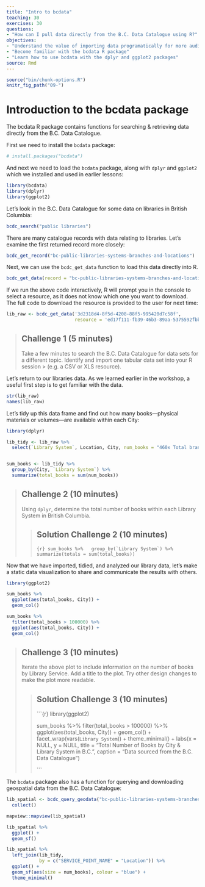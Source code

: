 ```yaml
---
title: "Intro to bcdata"
teaching: 30
exercises: 30
questions:
- "How can I pull data directly from the B.C. Data Catalogue using R?"
objectives:
- "Understand the value of importing data programatically for more auditable and reproducible work flows"
- "Become familiar with the bcdata R package"
- "Learn how to use bcdata with the dplyr and ggplot2 packages"
source: Rmd
---
```


```r
source("bin/chunk-options.R")
knitr_fig_path("09-")
```


# Introduction to the bcdata package

The bcdata R package contains functions for searching & retrieving data directly from the B.C. Data Catalogue.

First we need to install the `bcdata` package:

```r
# install.packages("bcdata")
```

And next we need to load the `bcdata` package, along with `dplyr` and `ggplot2` which we installed and used in earlier lessons:

```r
library(bcdata)
library(dplyr)
library(ggplot2)
```

Let's look in the B.C. Data Catalogue for some data on libraries in British Columbia:

```r
bcdc_search("public libraries")
```

There are many catalogue records with data relating to libraries. Let's examine the first returned record more closely:


```r
bcdc_get_record("bc-public-libraries-systems-branches-and-locations")
```

Next, we can use the `bcdc_get_data` function to load this data directly into R. 

```r
bcdc_get_data(record = "bc-public-libraries-systems-branches-and-locations")
```


If we run the above code interactively, R will prompt you in the console to select a resource, as it does not know which one you want to download. The full code to download the resource is provided to the user for next time:

```r
lib_raw <- bcdc_get_data('3d2318d4-8f5d-4208-88f5-995420d7c58f',
                         resource = 'ed17f111-fb39-46b3-89aa-5375592fbb01')
```

> ## Challenge 1 (5 minutes)
>
> Take a few minutes to search the B.C. Data Catalogue for data sets for a different topic. Identify and import one tabular data set into your R session > (e.g. a CSV or XLS resource).
>


Let's return to our libraries data. As we learned earlier in the workshop, a useful first step is to get familiar with the data.

```r
str(lib_raw)
names(lib_raw)
```

Let's tidy up this data frame and find out how many books&mdash;physical materials or volumes&mdash;are available within each City:

```r
library(dplyr)

lib_tidy <- lib_raw %>%
  select(`Library System`, Location, City, num_books = "460x Total branch physical materials, volumes held")


sum_books <- lib_tidy %>% 
  group_by(City, `Library System`) %>% 
  summarize(total_books = sum(num_books))
```

> ## Challenge 2 (10 minutes)
>
> Using `dplyr`, determine the total number of books within each Library System in British Columbia.
>
>
> >## Solution Challenge 2 (10 minutes)
> >```{r}
> > sum_books %>% 
> >  group_by(`Library System`) %>% 
> >  summarize(totals = sum(total_books))
> >```


Now that we have imported, tidied, and analyzed our library data, let's make a static data visualization to share and communicate the results with others.

```r
library(ggplot2)

sum_books %>% 
  ggplot(aes(total_books, City)) +
  geom_col()

sum_books %>% 
  filter(total_books > 100000) %>% 
  ggplot(aes(total_books, City)) +
  geom_col()
```

> ## Challenge 3 (10 minutes)
>
> Iterate the above plot to include information on the number of books by Library Service. Add a title to the plot. Try other design changes to make the plot more readable.
>
>
> >## Solution Challenge 3 (10 minutes)
> >```{r}
> >library(ggplot2)
> >
> >sum_books %>% 
> >  filter(total_books > 100000) %>% 
> >  ggplot(aes(total_books, City)) +
> >  geom_col() +
> >  facet_wrap(vars(`Library System`)) +
> >  theme_minimal() +
> >  labs(x = NULL,
> >       y = NULL,
> >       title = "Total Number of Books by City & Library System in B.C.",
> >       caption = "Data sourced from the B.C. Data Catalogue")
> >
> >```

The `bcdata` package also has a function for querying and downloading geospatial data from the B.C. Data Catalogue:

```r
lib_spatial <- bcdc_query_geodata("bc-public-libraries-systems-branches-and-locations") %>%
  collect()

mapview::mapview(lib_spatial)

lib_spatial %>% 
  ggplot() + 
  geom_sf()

lib_spatial %>% 
  left_join(lib_tidy,
            by = c("SERVICE_POINT_NAME" = "Location")) %>% 
  ggplot() +
  geom_sf(aes(size = num_books), colour = "blue") +
  theme_minimal()

```


